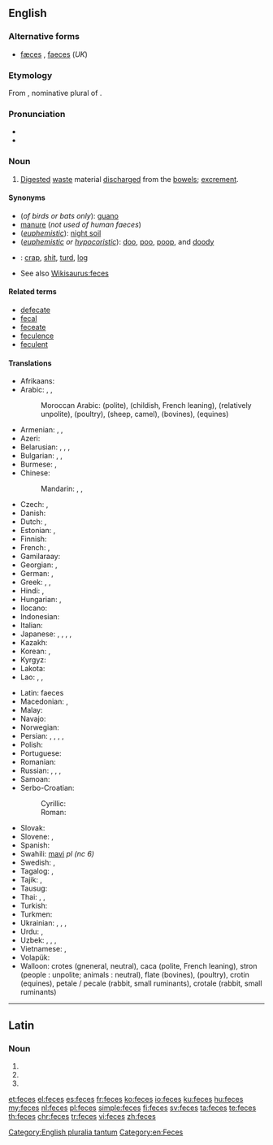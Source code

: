 ==English==

{{wikipedia}}

===Alternative forms===
* [[fæces]] {{qualifier|dated}}, [[faeces]] (''UK'')

===Etymology===
From {{etyl|la|en}} {{term/t|la|faecēs}}, nominative plural of {{term|faex||residue, dregs|lang=la}}.

===Pronunciation===
* {{IPA|/ˈfiːsiːz/}}
* {{rhymes|iːsiz}}

===Noun===
{{en-plural noun}}

# {{context|US|Canada|lang=en}} [[digested|Digested]] [[waste]] material [[discharge]]d from the [[bowel]]s; [[excrement]].

====Synonyms====
* (''of birds or bats only''): [[guano]]
* [[manure]] (''not used of human faeces'')
* (''[[euphemistic]]''): [[wikipedia:night soil|night soil]]
* (''[[euphemistic]] or [[hypocoristic]]''): [[doo]], [[poo]], [[poop]], and [[doody]]
* {{qualifier|vulgar}}: [[crap]], [[shit]], [[turd]], [[log]]
* See also [[Wikisaurus:feces]]

====Related terms====
* [[defecate]]
* [[fecal]]
* [[feceate]]
* [[feculence]]
* [[feculent]]

====Translations====
{{trans-top|digested waste material discharged from the bowels}}
* Afrikaans: {{t|af|ontlasting}}
* Arabic: {{t|ar|براز|m|tr=birāz|sc=Arab}}, {{t|ar|سلح|m|tr=salḥ|sc=Arab}}, {{t|ar|غائط|m|tr=ḡāʾiṭ}}
*: Moroccan Arabic: {{t|ary|جروج|tr=xruj}} (polite), {{t|ary|كاكا|tr=kaka}} (childish, French leaning), {{t|ary|زبل|tr=zbel}} (relatively unpolite), {{t|ary|بزق|tr=bzaq}} (poultry), {{t|ary|بريو|tr=berriw}} (sheep, camel), {{t|ary|خضار|tr=xedar}} (bovines), {{t|ary|رود|tr=roud}} (equines)
* Armenian: {{t|hy|կղանք|sc=Armn}}, {{t|hy|կղկղանք|sc=Armn}}, {{t|hy|արտաթորանք|sc=Armn}}
* Azeri: {{t|az|nəcis}}
* Belarusian: {{t|be|фека́ліі|f-p|sc=Cyrl}}, {{t|be|спаражне́ння|n-p|sc=Cyrl}}, {{t|be|экскрыме́нты|m-p|sc=Cyrl}}, {{t|be|кал|m|sc=Cyrl}}
* Bulgarian: {{t|bg|фека́лии|f-p|sc=Cyrl}}, {{t+|bg|екскреме́нти|m-p|sc=Cyrl}}, {{t|bg|изпражнение|alt=изпражне́ния|n-p}}
* Burmese: {{t|my|ချေး|tr=chi:|sc=Mymr}}, {{t+|my|မစင်|tr=masin|sc=Mymr}}
* Chinese:
*: Mandarin: {{t+|cmn|粪|tr=fèn|sc=Hani}}, {{t+|cmn|粪便|tr=fènbiàn|sc=Hani}}, {{t+|cmn|屎|tr=shǐ|sc=Hani}}
* Czech: {{t+|cs|stolice|f}}, {{t+|cs|výkal|m}}
* Danish: {{t+|da|afføring|c}}
* Dutch: {{t+|nl|faeces|p}}, {{t+|nl|uitwerpselen|n}}
* Estonian: {{t|et|fekaalid|p}}, {{t+|et|roe}}
* Finnish: {{t+|fi|uloste}}
* French: {{t+|fr|fèces|f-p}}, {{t+|fr|excrément|m}}
* Gamilaraay: {{t|kld|guna}}
* Georgian: {{t|ka|ფეკალია|tr=p'ekalia|sc=Geor}}, {{t|ka|განავალი|tr=ganavali|sc=Geor}}
* German: {{t+|de|Fäkalien|f-p}}, {{t+|de|Kot|m}}
* Greek: {{t+|el|περιττώματα|n-p|tr=perittómata}}, {{t+|el|κόπρανα|n-p|tr=kóprana}}, {{qualifier|obscene}} {{t+|el|σκατά|n-p|tr=skatá}}
* Hindi: {{t|hi|टट्टी|tr=ṭaṭṭī}}, {{t|hi|मल|tr=mal}}
* Hungarian: {{t+|hu|széklet}}, {{t+|hu|ürülék}}
* Ilocano: {{t|ilo|takki}}
* Indonesian: {{t+|id|tinja}}
* Italian: {{t+|it|feci|f-p}}
* Japanese: {{t+|ja|糞|tr=[[ふん]], fun|sc=Jpan}}, {{t|ja|糞便|tr=[[ふんべん]], funben|sc=Jpan}}, {{t|ja|大便|tr=[[だいべん]], daiben|sc=Jpan}}, {{t+|ja|うんこ|tr=unko|sc=Jpan}}, {{t|ja|うんち|tr=unchi|sc=Jpan}}
* Kazakh: {{t|kk|нысап|tr=nısap|sc=Cyrl}}
* Korean: {{t+|ko|똥|tr=ttong|sc=Kore}}, {{t+|ko|뒤|tr=dwi|sc=Kore}} {{qualifier|euphemism}}
* Kyrgyz: {{t+|ky|фекалия|tr=fekaliya|sc=Cyrl}}
* Lakota: {{t|lkt|čheslí}}
* Lao: {{t|lo|ອາຈົມ|tr=ʔàːcòm|sc=Laoo}}, {{t|lo|ອຸດຈາຣະ|tr=ʔútcàːlā|sc=Laoo}}, {{t+|lo|ຂີ້|tr=kʰȉː|sc=Laoo}}
{{trans-mid}}
* Latin: faeces {{g|p}}
* Macedonian: {{t|mk|и́змет|m}}, {{t|mk|екскреме́нт|m}}
* Malay: {{t|ms|tinja}}
* Navajo: {{t|nv|chąąʼ}}
* Norwegian: {{t+|no|avføring}}
* Persian: {{t+|fa|گه|tr=goh|sc=fa-Arab}}, {{t+|fa|ان|tr=an|sc=fa-Arab}}, {{t+|fa|پهن|tr=pehen|sc=fa-Arab}}, {{t+|fa|مدفوع|tr=madfu'|sc=fa-Arab}}, {{t+|fa|براز|tr=borâz|sc=fa-Arab}}
* Polish: {{t+|pl|kał|m}}
* Portuguese: {{t+|pt|fezes|f-p}}
* Romanian: {{t+|ro|excrement}}
* Russian: {{t+|ru|испражнение|alt=испражне́ния|n-p}}, {{t|ru|экскремент|alt=экскреме́нты|m-p}}, {{t+|ru|кал|m|sc=Cyrl}} {{qualifier|medicine}}, {{t+|ru|фека́лии|f-p}}
* Samoan: {{t|sm|tae}}
* Serbo-Croatian:
*: Cyrillic: {{t|sh|измет|m}}
*: Roman: {{t|sh|izmet|m}}
* Slovak: {{t|sk|výkal|m}}
* Slovene: {{t|sl|iztrebek|m}}, {{t+|sl|blato|n}}
* Spanish: {{t|es|heces|f-p}}
* Swahili: [[mavi]] ''pl (nc 6)''
* Swedish: {{t+|sv|avföring|c}}, {{t+|sv|träck|c}}
* Tagalog: {{t+|tl|tae}}, {{t|tl|dumi}}
* Tajik: {{t|tg|саргин|tr=sargin|sc=Cyrl}}, {{t|tg|наҷосат|tr=najosat|sc=Cyrl}}
* Tausug: {{t|tsg|tay'}}
* Thai: {{t|th|อาจม|tr=aa-jom|sc=Thai}}, {{t+|th|อุจจาระ|tr=ùt-jaa-rá|sc=Thai}}, {{t+|th|ขี้|tr=kêe|sc=Thai}}
* Turkish: {{t+|tr|dışkı}}
* Turkmen: {{t|tk|bok}}
* Ukrainian: {{t|uk|фека́лії|f-p|sc=Cyrl}}, {{t|uk|ви́порожнення|n|sc=Cyrl}}, {{t|uk|екскреме́нти|m-p|sc=Cyrl}}, {{t|uk|кал|m|sc=Cyrl}}
* Urdu: {{t|ur|باٹھروم|tr=bathrum}}, {{t|ur|پا خانه|tr=pê khâneh}}
* Uzbek: {{t|uz|kal}}, {{t+|uz|axlat}}, {{t|uz|najas}}, {{t|uz|tezak}}
* Vietnamese: {{t+|vi|cặn}}, {{t|vi|chất lắng}}
* Volapük: {{t+|vo|jiedot}}
* Walloon: crotes (gneneral, neutral), caca (polite, French leaning), stron (people : unpolite; animals : neutral), flate (bovines), {{t+|wa|polene}} (poultry), crotin (equines), petale / pecale (rabbit, small ruminants), crotale (rabbit, small ruminants)
{{trans-bottom}}

[[Category:English pluralia tantum]]
[[Category:en:Feces]]

----

==Latin==

===Noun===
{{la-noun-form|fecēs}}

# {{inflection of|fex||nom|p|lang=la}}
# {{inflection of|fex||acc|p|lang=la}}
# {{inflection of|fex||voc|p|lang=la}}

[[et:feces]]
[[el:feces]]
[[es:feces]]
[[fr:feces]]
[[ko:feces]]
[[io:feces]]
[[ku:feces]]
[[hu:feces]]
[[my:feces]]
[[nl:feces]]
[[pl:feces]]
[[simple:feces]]
[[fi:feces]]
[[sv:feces]]
[[ta:feces]]
[[te:feces]]
[[th:feces]]
[[chr:feces]]
[[tr:feces]]
[[vi:feces]]
[[zh:feces]]